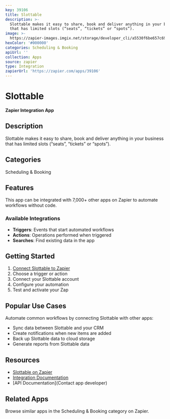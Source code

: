 ```yaml
---
key: 39106
title: Slottable
description: >-
  Slottable makes it easy to share, book and deliver anything in your business
  that has limited slots (“seats”, “tickets” or “spots”).
image: >-
  https://zapier-images.imgix.net/storage/developer_cli/a5530f6be657c698ed2bbf35a8bfc94e.png?auto=format%2Ccompress&ixlib=python-3.0.0&q=50
hexColor: '#000000'
categories: Scheduling & Booking
apiUrl: ''
collection: Apps
source: zapier
type: Integration
zapierUrl: 'https://zapier.com/apps/39106'
---
```

# Slottable

**Zapier Integration App**

## Description

Slottable makes it easy to share, book and deliver anything in your business that has limited slots (“seats”, “tickets” or “spots”).

## Categories

Scheduling & Booking

## Features

This app can be integrated with 7,000+ other apps on Zapier to automate workflows without code.

### Available Integrations

- **Triggers**: Events that start automated workflows
- **Actions**: Operations performed when triggered
- **Searches**: Find existing data in the app

## Getting Started

1. [Connect Slottable to Zapier](https://zapier.com/apps/39106)
2. Choose a trigger or action
3. Connect your Slottable account
4. Configure your automation
5. Test and activate your Zap

## Popular Use Cases

Automate common workflows by connecting Slottable with other apps:

- Sync data between Slottable and your CRM
- Create notifications when new items are added
- Back up Slottable data to cloud storage
- Generate reports from Slottable data

## Resources

- [Slottable on Zapier](https://zapier.com/apps/39106)
- [Integration Documentation](https://zapier.com/apps/39106/integrations)
- [API Documentation](Contact app developer)

## Related Apps

Browse similar apps in the Scheduling & Booking category on Zapier.
